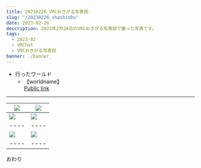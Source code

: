 ```yaml
---
title: 20230226_VRCおきがる写真部
slug: "/20230226_shashinbu"
date: 2023-02-26
description: 2023年2月26日のVRCおきがる写真部で撮った写真です。
tags:
  - 2023-02
  - VRChat
  - VRCおきがる写真部
banner: ./banner_
---
```


+ 行ったワールド
  + 【worldname】\
  [Public link](https://vrchat.com/home/)

------------------------------

|[![](thumb)](Link)|[![](thumb)](link)|
|----|----|
|[![](thumb)](Link)|[![](thumb)](link)|
|----|----|
|[![](thumb)](Link)|[![](thumb)](link)|
|----|----|

おわり